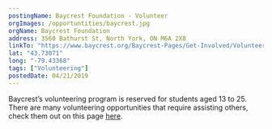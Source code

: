 ```yaml
---
postingName: Baycrest Foundation - Volunteer
orgImages: /opportuntities/baycrest.jpg
orgName: Baycrest Foundation
address: 3560 Bathurst St, North York, ON M6A 2X8
linkTo: "https://www.baycrest.org/Baycrest-Pages/Get-Involved/Volunteer/Becoming-a-Volunteer"
lat: "43.73071"
long: "-79.43368"
tags: ["Volunteering"]
postedDate: 04/21/2019
---
```

<div>
Baycrest’s volunteering program is reserved for students aged 13 to 25. There are many volunteering opportunities that require assisting others, check them out on this page 
<a href="https://www.baycrest.org/Baycrest-Pages/Get-Involved/Volunteer/Becoming-a-Volunteer" target="_blank" rel="noopener noreferrer">here</a>.
<div>
